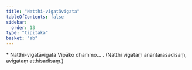 ```yaml
---
title: "Natthi-vigatāvigata"
tableOfContents: false
sidebar:
  order: 13
type: "tipitaka"
basket: "ab"
---
```



<DynamicBreadcrumb />

<Paragraph type="center">
* Natthi-vigatāvigata
</Paragraph>

<Division number="119">

<Paragraph number="2403">
Vipāko dhammo… . (Natthi vigataṃ anantarasadisaṃ, avigataṃ atthisadisaṃ.)
</Paragraph>
</Division>